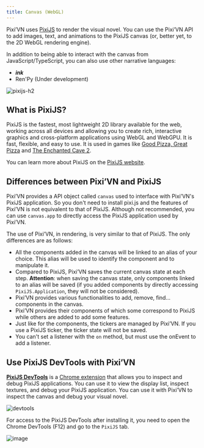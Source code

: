 ```yaml
---
title: Canvas (WebGL)
---
```


Pixi’VN uses [PixiJS](https://pixijs.com/8.x/guides/basics/what-pixijs-is) to render the visual novel. You can use the Pixi’VN API to add images, text, and animations to the PixiJS canvas (or, better yet, to the 2D WebGL rendering engine).

In addition to being able to interact with the canvas from JavaScript/TypeScript, you can also use other narrative languages:

- <DynamicLink href="/ink/ink-canvas">***ink***</DynamicLink>
- Ren'Py (Under development)

![pixijs-h2](/pixijs.svg)

## What is PixiJS?

PixiJS is the fastest, most lightweight 2D library available for the web, working across all devices and allowing you to create rich, interactive graphics and cross-platform applications using WebGL and WebGPU. It is fast, flexible, and easy to use. It is used in games like [Good Pizza, Great Pizza](https://www.goodpizzagreatpizza.com/) and [The Enchanted Cave 2](https://store.steampowered.com/app/368610/The_Enchanted_Cave_2/).

You can learn more about PixiJS on the [PixiJS website](https://www.pixijs.com/).

## Differences between Pixi’VN and PixiJS

Pixi’VN provides a API object called `canvas` used to interface with Pixi’VN's PixiJS application. So you don't need to install pixi.js and the features of Pixi’VN is not equivalent to that of PixiJS. Although not recommended, you can use `canvas.app` to directly access the PixiJS application used by Pixi’VN.

The use of Pixi’VN, in rendering, is very similar to that of PixiJS. The only differences are as follows:

- All the components added in the canvas will be linked to an <DynamicLink href="/start/canvas-alias">alias</DynamicLink> of your choice. This alias will be used to identify the component and to manipulate it.
- Compared to PixiJS, Pixi’VN saves the current canvas state at each <DynamicLink href="/start/labels">step</DynamicLink>.
  **Attention**: when saving the canvas state, only components linked to an alias will be saved (if you added components by directly accessing `PixiJS.Application`, they will not be considered).
- Pixi’VN provides <DynamicLink href="/start/canvas-functions">various functionalities</DynamicLink> to add, remove, find... components in the canvas.
- Pixi’VN provides <DynamicLink href="/start/canvas-components">their components</DynamicLink> of which some correspond to PixiJS while others are added to add some features.
- Just like for the components, the <DynamicLink href="/start/canvas-tickers-functions">tickers</DynamicLink> are managed by Pixi’VN. If you use a PixiJS ticker, the ticker state will not be saved.
- You can't set a listener with the `on` method, but must use the <DynamicLink href="/start/canvas-functions#add-a-listener-for-a-given-event">onEvent</DynamicLink> to add a listener.

## Use PixiJS DevTools with Pixi’VN

[**PixiJS DevTools**](https://pixijs.io/devtools/) is a [Chrome extension](https://chromewebstore.google.com/detail/pixijs-devtools/dlkffcaaoccbofklocbjcmppahjjboce) that allows you to inspect and debug PixiJS applications. You can use it to view the display list, inspect textures, and debug your PixiJS application. You can use it with Pixi’VN to inspect the canvas and debug your visual novel.

![devtools](/devtool-properties.gif)

For access to the PixiJS DevTools after installing it, you need to open the Chrome DevTools (F12) and go to the `PixiJS` tab.

![image](https://github.com/user-attachments/assets/579a181f-b865-44ff-9b55-2fbe609632bc)
